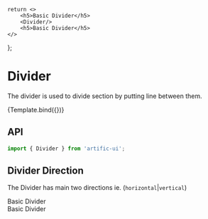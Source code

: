 


	return <>
		<h5>Basic Divider</h5>
		<Divider/>
		<h5>Basic Divider</h5>
	</>
};

# Divider

The divider is used to divide section by putting line between them.

<div>
	<div name="Default">{Template.bind({})}</div>
</div>

## API

```jsx
import { Divider } from 'artific-ui';
```



## Divider Direction

The Divider has main two directions ie. (`horizontal`|`vertical`)

<div>
	<div name="Containers">
		<div style={{display: 'flex', height: 200}}>
			<div style={{width: 200, background: 'gainsboro'}}>Basic Divider</div>
			<Divider direction="vertical"/>
			<div style={{width: 200, background: 'gainsboro'}}>Basic Divider</div>
		</div>
	</div>
</div>



